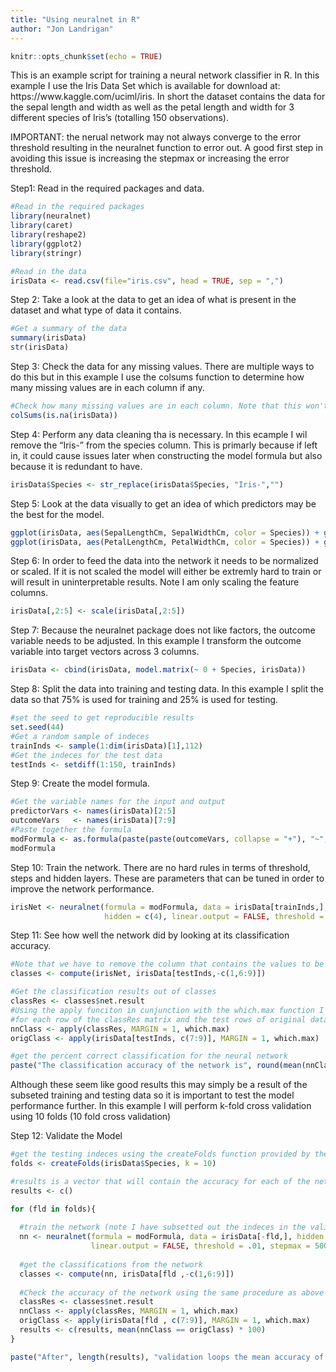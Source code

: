```yaml
---
title: "Using neuralnet in R"
author: "Jon Landrigan"
---
```


```r
knitr::opts_chunk$set(echo = TRUE)
```

This is an example script for training a neural network classifier in R. In this example I use the Iris Data Set which is available for download at: https://www.kaggle.com/uciml/iris. In short the dataset contains the data for the sepal length and width as well as the petal length and width for 3 different species of Iris's (totalling 150 observations).

IMPORTANT: the nerual network may not always converge to the error threshold resulting in the neuralnet function
to error out. A good first step in avoiding this issue is increasing the stepmax or increasing the error threshold. 

Step1: Read in the required packages and data.
```r
#Read in the required packages
library(neuralnet)
library(caret)
library(reshape2)
library(ggplot2)
library(stringr)

#Read in the data
irisData <- read.csv(file="iris.csv", head = TRUE, sep = ",")
```

Step 2: Take a look at the data to get an idea of what is present in the dataset and what type of data it contains.
```r
#Get a summary of the data
summary(irisData)
str(irisData)
```

Step 3: Check the data for any missing values. There are multiple ways to do this but in this example I use the colsums function to determine how many missing values are in each column if any.
```r
#Check how many missing values are in each column. Note that this won't always work as sometimes missing data is filled in with dummy values. This code simply gets the totals number of NA values and will be tricked if there are dummy values standing in for true missing data. 
colSums(is.na(irisData))
```


Step 4: Perform any data cleaning tha is necessary. In this ecample I wil remove the "Iris-" from the species column. This is primarly because if left in, it could cause issues later when constructing the model formula but also because it is redundant to have.
```r
irisData$Species <- str_replace(irisData$Species, "Iris-","")
```

Step 5: Look at the data visually to get an idea of which predictors may be the best for the model. 
```r
ggplot(irisData, aes(SepalLengthCm, SepalWidthCm, color = Species)) + geom_point()
ggplot(irisData, aes(PetalLengthCm, PetalWidthCm, color = Species)) + geom_point()
```

Step 6: In order to feed the data into the network it needs to be normalized or scaled. If it is not scaled the model will either be extremly hard to train or will result in uninterpretable results. Note I am only scaling the feature columns. 
```r
irisData[,2:5] <- scale(irisData[,2:5])
```

Step 7: Because the neuralnet package does not like factors, the outcome variable needs to be adjusted. In this example I transform the outcome variable into target vectors across 3 columns. 
```r
irisData <- cbind(irisData, model.matrix(~ 0 + Species, irisData))
```

Step 8: Split the data into training and testing data. In this example I split the data so that 75% is used for training and 25% is used for testing.
```r
#set the seed to get reproducible results
set.seed(44)
#Get a random sample of indeces
trainInds <- sample(1:dim(irisData)[1],112)
#Get the indeces for the test data
testInds <- setdiff(1:150, trainInds) 
```

Step 9: Create the model formula. 
```r
#Get the variable names for the input and output
predictorVars <- names(irisData)[2:5]
outcomeVars   <- names(irisData)[7:9]
#Paste together the formula 
modFormula <- as.formula(paste(paste(outcomeVars, collapse = "+"), "~", paste(predictorVars, collapse = " + ")))
modFormula
```

Step 10: Train the network. There are no hard rules in terms of threshold, steps and hidden layers. These are parameters that can be tuned in order to improve the network performance. 
```r
irisNet <- neuralnet(formula = modFormula, data = irisData[trainInds,], 
                     hidden = c(4), linear.output = FALSE, threshold = .01, stepmax = 5000)
```

Step 11: See how well the network did by looking at its classification accuracy.
```r
#Note that we have to remove the column that contains the values to be predicted
classes <- compute(irisNet, irisData[testInds,-c(1,6:9)])

#Get the classification results out of classes
classRes <- classes$net.result
#Using the apply funciton in cunjunction with the which.max function I get the max index 
#for each row of the classRes matrix and the test rows of original data
nnClass <- apply(classRes, MARGIN = 1, which.max)
origClass <- apply(irisData[testInds, c(7:9)], MARGIN = 1, which.max)  

#get the percent correct classification for the neural network 
paste("The classification accuracy of the network is", round(mean(nnClass == origClass) * 100, digits = 2), "%")
```


Although these seem like good results this may simply be a result of the subseted training and testing data so it is important to test the model performance further. In this example I will perform k-fold cross validation using 10 folds (10 fold cross validation)

Step 12: Validate the Model
```r
#get the testing indeces using the createFolds function provided by the caret package
folds <- createFolds(irisData$Species, k = 10)

#results is a vector that will contain the accuracy for each of the network trainings and testing
results <- c()

for (fld in folds){
  
  #train the network (note I have subsetted out the indeces in the validation set)
  nn <- neuralnet(formula = modFormula, data = irisData[-fld,], hidden = c(4), 
                  linear.output = FALSE, threshold = .01, stepmax = 5000)
  
  #get the classifications from the network
  classes <- compute(nn, irisData[fld ,-c(1,6:9)])
  
  #Check the accuracy of the network using the same procedure as above
  classRes <- classes$net.result
  nnClass <- apply(classRes, MARGIN = 1, which.max)
  origClass <- apply(irisData[fld , c(7:9)], MARGIN = 1, which.max)  
  results <- c(results, mean(nnClass == origClass) * 100)
} 

paste("After", length(results), "validation loops the mean accuracy of the network is", paste0(round(mean(results),2), "%"))
```
